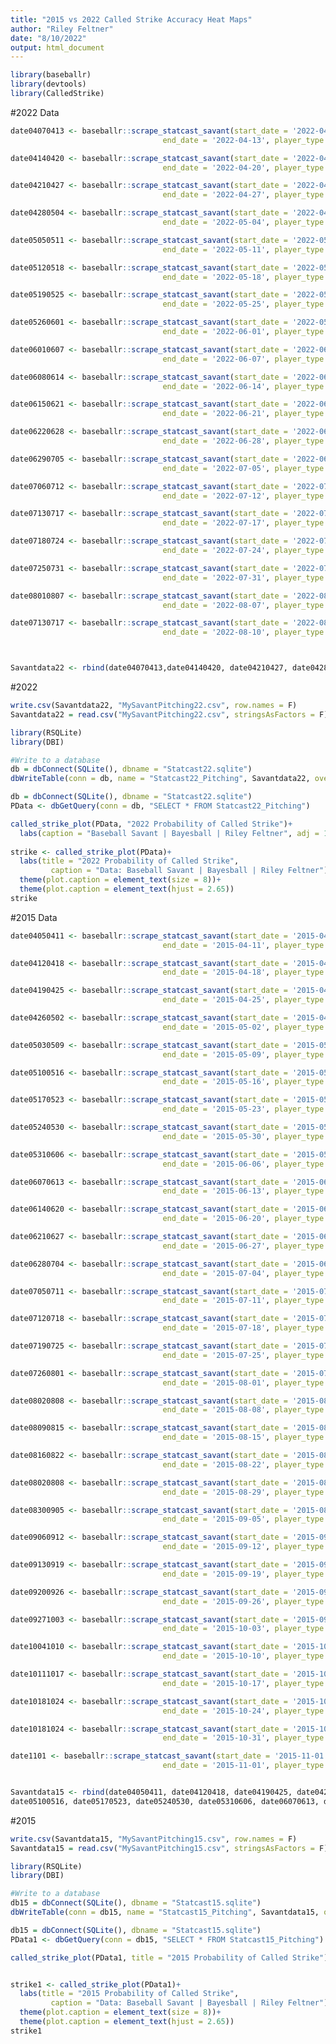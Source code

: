 ```yaml
---
title: "2015 vs 2022 Called Strike Accuracy Heat Maps"
author: "Riley Feltner"
date: "8/10/2022"
output: html_document
---
```


```r
library(baseballr)
library(devtools)
library(CalledStrike)
```

#2022 Data
```r
date04070413 <- baseballr::scrape_statcast_savant(start_date = '2022-04-07',
                                  end_date = '2022-04-13', player_type = 'pitcher')

date04140420 <- baseballr::scrape_statcast_savant(start_date = '2022-04-14',
                                  end_date = '2022-04-20', player_type = 'pitcher')

date04210427 <- baseballr::scrape_statcast_savant(start_date = '2022-04-21',
                                  end_date = '2022-04-27', player_type = 'pitcher')

date04280504 <- baseballr::scrape_statcast_savant(start_date = '2022-04-28',
                                  end_date = '2022-05-04', player_type = 'pitcher')

date05050511 <- baseballr::scrape_statcast_savant(start_date = '2022-05-05',
                                  end_date = '2022-05-11', player_type = 'pitcher')

date05120518 <- baseballr::scrape_statcast_savant(start_date = '2022-05-12',
                                  end_date = '2022-05-18', player_type = 'pitcher')

date05190525 <- baseballr::scrape_statcast_savant(start_date = '2022-05-19',
                                  end_date = '2022-05-25', player_type = 'pitcher')

date05260601 <- baseballr::scrape_statcast_savant(start_date = '2022-05-26',
                                  end_date = '2022-06-01', player_type = 'pitcher')

date06010607 <- baseballr::scrape_statcast_savant(start_date = '2022-06-01',
                                  end_date = '2022-06-07', player_type = 'pitcher')

date06080614 <- baseballr::scrape_statcast_savant(start_date = '2022-06-08',
                                  end_date = '2022-06-14', player_type = 'pitcher')

date06150621 <- baseballr::scrape_statcast_savant(start_date = '2022-06-15',
                                  end_date = '2022-06-21', player_type = 'pitcher')

date06220628 <- baseballr::scrape_statcast_savant(start_date = '2022-06-22',
                                  end_date = '2022-06-28', player_type = 'pitcher')

date06290705 <- baseballr::scrape_statcast_savant(start_date = '2022-06-29',
                                  end_date = '2022-07-05', player_type = 'pitcher')

date07060712 <- baseballr::scrape_statcast_savant(start_date = '2022-07-06',
                                  end_date = '2022-07-12', player_type = 'pitcher')

date07130717 <- baseballr::scrape_statcast_savant(start_date = '2022-07-13',
                                  end_date = '2022-07-17', player_type = 'pitcher')

date07180724 <- baseballr::scrape_statcast_savant(start_date = '2022-07-18',
                                  end_date = '2022-07-24', player_type = 'pitcher')

date07250731 <- baseballr::scrape_statcast_savant(start_date = '2022-07-25',
                                  end_date = '2022-07-31', player_type = 'pitcher')

date08010807 <- baseballr::scrape_statcast_savant(start_date = '2022-08-01',
                                  end_date = '2022-08-07', player_type = 'pitcher')

date07130717 <- baseballr::scrape_statcast_savant(start_date = '2022-08-08',
                                  end_date = '2022-08-10', player_type = 'pitcher')



Savantdata22 <- rbind(date04070413,date04140420, date04210427, date04280504, date05050511, date05120518, date05190525, date05260601, date06010607, date06080614, date06150621, date06220628, date06290705, date07060712, date07130717, date07180724, date07250731, date08010807, date07130717)
```

#2022
```r
write.csv(Savantdata22, "MySavantPitching22.csv", row.names = F)
Savantdata22 = read.csv("MySavantPitching22.csv", stringsAsFactors = F)

library(RSQLite)
library(DBI)

#Write to a database
db = dbConnect(SQLite(), dbname = "Statcast22.sqlite")
dbWriteTable(conn = db, name = "Statcast22_Pitching", Savantdata22, overwrite = T, row.names = F)

db = dbConnect(SQLite(), dbname = "Statcast22.sqlite")
PData <- dbGetQuery(conn = db, "SELECT * FROM Statcast22_Pitching")

called_strike_plot(PData, "2022 Probability of Called Strike")+
  labs(caption = "Baseball Savant | Bayesball | Riley Feltner", adj = 1, size = .2)
       
strike <- called_strike_plot(PData)+
  labs(title = "2022 Probability of Called Strike",
         caption = "Data: Baseball Savant | Bayesball | Riley Feltner")+
  theme(plot.caption = element_text(size = 8))+
  theme(plot.caption = element_text(hjust = 2.65))
strike
```

#2015 Data
```r
date04050411 <- baseballr::scrape_statcast_savant(start_date = '2015-04-05',
                                  end_date = '2015-04-11', player_type = 'pitcher')

date04120418 <- baseballr::scrape_statcast_savant(start_date = '2015-04-12',
                                  end_date = '2015-04-18', player_type = 'pitcher')

date04190425 <- baseballr::scrape_statcast_savant(start_date = '2015-04-19',
                                  end_date = '2015-04-25', player_type = 'pitcher')

date04260502 <- baseballr::scrape_statcast_savant(start_date = '2015-04-26',
                                  end_date = '2015-05-02', player_type = 'pitcher')

date05030509 <- baseballr::scrape_statcast_savant(start_date = '2015-05-03',
                                  end_date = '2015-05-09', player_type = 'pitcher')

date05100516 <- baseballr::scrape_statcast_savant(start_date = '2015-05-10',
                                  end_date = '2015-05-16', player_type = 'pitcher')

date05170523 <- baseballr::scrape_statcast_savant(start_date = '2015-05-17',
                                  end_date = '2015-05-23', player_type = 'pitcher')

date05240530 <- baseballr::scrape_statcast_savant(start_date = '2015-05-24',
                                  end_date = '2015-05-30', player_type = 'pitcher')

date05310606 <- baseballr::scrape_statcast_savant(start_date = '2015-05-31',
                                  end_date = '2015-06-06', player_type = 'pitcher')

date06070613 <- baseballr::scrape_statcast_savant(start_date = '2015-06-07',
                                  end_date = '2015-06-13', player_type = 'pitcher')

date06140620 <- baseballr::scrape_statcast_savant(start_date = '2015-06-14',
                                  end_date = '2015-06-20', player_type = 'pitcher')

date06210627 <- baseballr::scrape_statcast_savant(start_date = '2015-06-21',
                                  end_date = '2015-06-27', player_type = 'pitcher')

date06280704 <- baseballr::scrape_statcast_savant(start_date = '2015-06-28',
                                  end_date = '2015-07-04', player_type = 'pitcher')

date07050711 <- baseballr::scrape_statcast_savant(start_date = '2015-07-05',
                                  end_date = '2015-07-11', player_type = 'pitcher')

date07120718 <- baseballr::scrape_statcast_savant(start_date = '2015-07-12',
                                  end_date = '2015-07-18', player_type = 'pitcher')

date07190725 <- baseballr::scrape_statcast_savant(start_date = '2015-07-19',
                                  end_date = '2015-07-25', player_type = 'pitcher')

date07260801 <- baseballr::scrape_statcast_savant(start_date = '2015-07-26',
                                  end_date = '2015-08-01', player_type = 'pitcher')

date08020808 <- baseballr::scrape_statcast_savant(start_date = '2015-08-02',
                                  end_date = '2015-08-08', player_type = 'pitcher')

date08090815 <- baseballr::scrape_statcast_savant(start_date = '2015-08-09',
                                  end_date = '2015-08-15', player_type = 'pitcher')

date08160822 <- baseballr::scrape_statcast_savant(start_date = '2015-08-16',
                                  end_date = '2015-08-22', player_type = 'pitcher')

date08020808 <- baseballr::scrape_statcast_savant(start_date = '2015-08-23',
                                  end_date = '2015-08-29', player_type = 'pitcher')

date08300905 <- baseballr::scrape_statcast_savant(start_date = '2015-08-30',
                                  end_date = '2015-09-05', player_type = 'pitcher')

date09060912 <- baseballr::scrape_statcast_savant(start_date = '2015-09-06',
                                  end_date = '2015-09-12', player_type = 'pitcher')

date09130919 <- baseballr::scrape_statcast_savant(start_date = '2015-09-13',
                                  end_date = '2015-09-19', player_type = 'pitcher')

date09200926 <- baseballr::scrape_statcast_savant(start_date = '2015-09-20',
                                  end_date = '2015-09-26', player_type = 'pitcher')

date09271003 <- baseballr::scrape_statcast_savant(start_date = '2015-09-27',
                                  end_date = '2015-10-03', player_type = 'pitcher')

date10041010 <- baseballr::scrape_statcast_savant(start_date = '2015-10-04',
                                  end_date = '2015-10-10', player_type = 'pitcher')

date10111017 <- baseballr::scrape_statcast_savant(start_date = '2015-10-11',
                                  end_date = '2015-10-17', player_type = 'pitcher')

date10181024 <- baseballr::scrape_statcast_savant(start_date = '2015-10-18',
                                  end_date = '2015-10-24', player_type = 'pitcher')

date10181024 <- baseballr::scrape_statcast_savant(start_date = '2015-10-25',
                                  end_date = '2015-10-31', player_type = 'pitcher')

date1101 <- baseballr::scrape_statcast_savant(start_date = '2015-11-01',
                                  end_date = '2015-11-01', player_type = 'pitcher')


Savantdata15 <- rbind(date04050411, date04120418, date04190425, date04260502, date05030509, 
date05100516, date05170523, date05240530, date05310606, date06070613, date06140620, date06210627, date06280704, date07050711, date07120718, date07190725, date07260801, date08020808, date08300905, date09060912, date09130919, date09200926, date09271003, date10041010, date10111017, date10181024, date1101)
```

#2015
```r
write.csv(Savantdata15, "MySavantPitching15.csv", row.names = F)
Savantdata15 = read.csv("MySavantPitching15.csv", stringsAsFactors = F)

library(RSQLite)
library(DBI)

#Write to a database
db15 = dbConnect(SQLite(), dbname = "Statcast15.sqlite")
dbWriteTable(conn = db15, name = "Statcast15_Pitching", Savantdata15, overwrite = T, row.names = F)

db15 = dbConnect(SQLite(), dbname = "Statcast15.sqlite")
PData1 <- dbGetQuery(conn = db15, "SELECT * FROM Statcast15_Pitching")

called_strike_plot(PData1, title = "2015 Probability of Called Strike")


strike1 <- called_strike_plot(PData1)+
  labs(title = "2015 Probability of Called Strike",
         caption = "Data: Baseball Savant | Bayesball | Riley Feltner")+
  theme(plot.caption = element_text(size = 8))+
  theme(plot.caption = element_text(hjust = 2.65))
strike1
```






